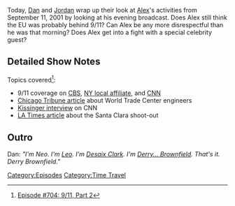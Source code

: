 {{DEFAULTSORT:
    #_EPISODE_0704:9/11, Part 2
}}{{Episode
    | title           = 9/11, Part 2
    | caption         = [https://knowledgefight.libsyn.com/704-911-part-2 Listen to this episode on Libsyn]
    | episodeNumber   = 704
    | length          = 02:22:21
    | airDate         = July 20, 2022
    | coverageDate    = September 11, 2001
    | episodeType     = [[:Category:Time Travel|Time Travel]]
    | previousEpisode = [[703: 9/11, Part 1]]
    | nextEpisode     = [[705: The Knowledge Fight Battle Kitchen]]
}}

{{Stub}}

Today, [[Dan Friesen|Dan]] and [[Jordan Holmes|Jordan]] wrap up their look at [[Alex Jones|Alex]]'s activities from September 11, 2001 by looking at his evening broadcast.  Does Alex still think the EU was probably behind 9/11?  Can Alex be any more disrespectful than he was that morning?  Does Alex get into a fight with a special celebrity guest?

==Detailed Show Notes==

Topics covered<ref>[https://knowledgefight.com/research/2022/7/19/episode-704-911-part-2 Episode #704: 9/11, Part 2]</ref>:

*9/11 coverage on [https://www.youtube.com/watch?v=iOohG8YQYto CBS], [https://www.youtube.com/watch?v=gmLoSt9qFKg NY local affiliate], and [https://www.youtube.com/watch?v=CcpzBDTbniE CNN]
*[https://www.chicagotribune.com/nation-world/sns-worldtrade-engineers-story.html Chicago Tribune article] about World Trade Center engineers
*[https://www.youtube.com/watch?v=8r3H3yf3UIE Kissinger interview] on CNN
*[https://www.latimes.com/archives/la-xpm-2001-dec-16-me-15382-story.html LA Times article] about the Santa Clara shoot-out

==Outro==
Dan: ''"I'm Neo. I'm [[leo Zagami|Leo]]. I'm [[Desaix Clark]]. I'm [[Derry Brownfield|Derry... Brownfield]]. That's it. Derry Brownfield."''

[[Category:Episodes]]
[[Category:Time Travel]]
